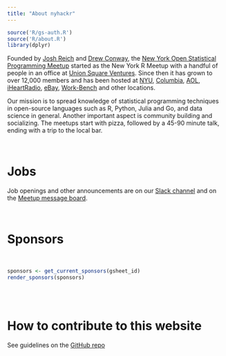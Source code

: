 ```yaml
---
title: "About nyhackr"
---
```


```r
source('R/gs-auth.R')
source('R/about.R')
library(dplyr)
```


Founded by [Josh Reich](https://www.meetup.com/nyhackr/members/8912279/?utm_source=nyhackr) and [Drew Conway](https://www.meetup.com/nyhackr/members/9179090/?utm_source=nyhackr), the [New York Open Statistical Programming Meetup](https://www.meetup.com/nyhackr/?utm_source=nyhackr) started as the New York R Meetup with a handful of people in an office at [Union Square Ventures](https://www.usv.com/?utm_source=nyhackr).  Since then it has grown to over 12,000 members and has been hosted at [NYU](https://www.nyu.edu?utm_source=nyhackr), [Columbia](https://www.columbia.edu?utm_source=nyhackr), [AOL](http://www.aol.com/?utm_source=nyhackr), [iHeartRadio](https://www.iheart.com?utm_source=nyhackr), [eBay](https://www.ebay.com?utm_source=nyhackr), [Work-Bench](https://www.work-bench.com?utm_source=nyhackr) and other locations.

Our mission is to spread knowledge of statistical programming techniques in open-source languages such as R, Python, Julia and Go, and data science in general. Another important aspect is community building and socializing.  The meetups start with pizza, followed by a 45-90 minute talk, ending with a trip to the local bar.

<br>

# Jobs

Job openings and other announcements are on our [<i class="fa fa-slack"></i> Slack channel](https://join.slack.com/t/nyhackr/shared_invite/zt-19oxjz8j4-cY_pbKopSG4fRRzHNEOMMQ?utm_source=nyhackr) and on the [<i class="fa fa-meetup"></i> Meetup message board](https://www.meetup.com/nyhackr/messages/boards/?utm_source=nyhackr).


<br>

# Sponsors

<br>

```r
sponsors <- get_current_sponsors(gsheet_id)
render_sponsors(sponsors)
```

<br><br>

# How to contribute to this website

See guidelines on the [GitHub repo](https://github.com/nyhackr/nyhackr?utm_source=nyhackr)
